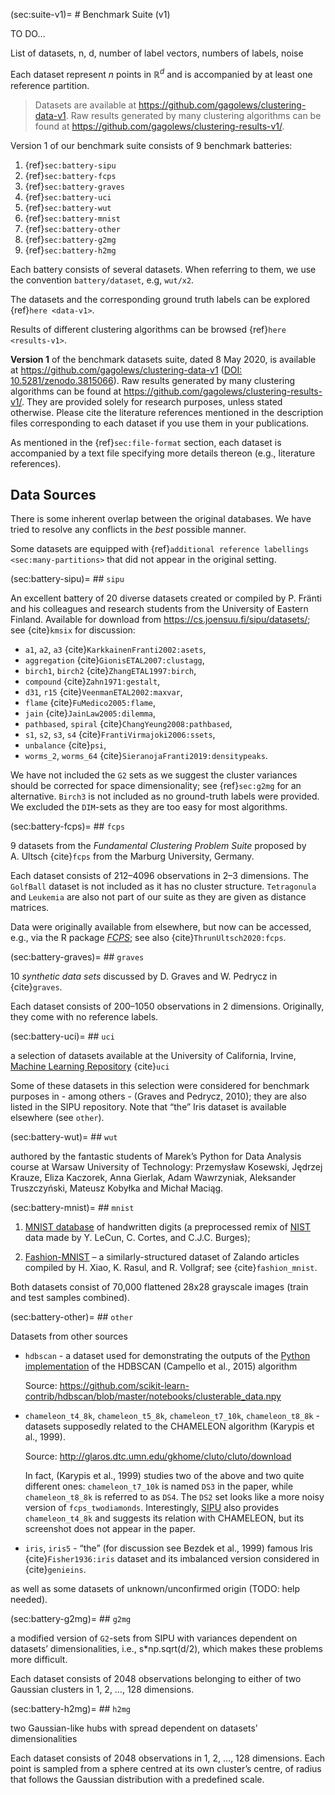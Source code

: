 (sec:suite-v1)=
# Benchmark Suite (v1)

TO DO...



::::{todo}
List of datasets, n, d, number of label vectors, numbers of labels, noise
::::

Each dataset represent *n* points in $\mathbb{R}^d$
and is accompanied by at least one reference partition.






> Datasets are available at <https://github.com/gagolews/clustering-data-v1>.
> Raw results generated by many clustering algorithms can be found at
> <https://github.com/gagolews/clustering-results-v1/>.

Version 1 of our benchmark suite consists of 9 benchmark batteries:

1. {ref}`sec:battery-sipu`
2. {ref}`sec:battery-fcps`
3. {ref}`sec:battery-graves`
4. {ref}`sec:battery-uci`
5. {ref}`sec:battery-wut`
6. {ref}`sec:battery-mnist`
7. {ref}`sec:battery-other`
8. {ref}`sec:battery-g2mg`
9. {ref}`sec:battery-h2mg`

Each battery consists of several datasets.
When referring to them, we use the convention `battery/dataset`,
e.g, `wut/x2`.

The datasets and the corresponding ground truth labels
can be explored {ref}`here <data-v1>`.

Results of different clustering algorithms can be browsed
 {ref}`here <results-v1>`.

**Version 1** of the benchmark datasets suite, dated 8 May 2020,
is available at <https://github.com/gagolews/clustering-data-v1>
([DOI: 10.5281/zenodo.3815066](https://doi.org/10.5281/zenodo.3815066)).
Raw results generated by many clustering algorithms can be found at
<https://github.com/gagolews/clustering-results-v1/>.
They are provided solely for research purposes,
unless stated otherwise. Please cite the literature references mentioned
in the description files corresponding to each dataset if you use
them in your publications.


As mentioned in the {ref}`sec:file-format` section,
each dataset is accompanied by a text file
specifying more details thereon (e.g., literature references).


## Data Sources

There is some inherent overlap between the original databases.
We have tried to resolve any conflicts in the *best* possible manner.

Some datasets are equipped with
{ref}`additional reference labellings <sec:many-partitions>`
that did not appear in the original setting.





(sec:battery-sipu)=
## `sipu`

An excellent battery of 20 diverse datasets created or compiled
by P. Fränti and his colleagues and research students
from the University of Eastern Finland.
Available for download from <https://cs.joensuu.fi/sipu/datasets/>;
see {cite}`kmsix` for discussion:

* `a1`, `a2`, `a3`       {cite}`KarkkainenFranti2002:asets`,
* `aggregation`          {cite}`GionisETAL2007:clustagg`,
* `birch1`, `birch2`     {cite}`ZhangETAL1997:birch`,
* `compound`             {cite}`Zahn1971:gestalt`,
* `d31`, `r15`           {cite}`VeenmanETAL2002:maxvar`,
* `flame`                {cite}`FuMedico2005:flame`,
* `jain`                 {cite}`JainLaw2005:dilemma`,
* `pathbased`, `spiral`  {cite}`ChangYeung2008:pathbased`,
* `s1`, `s2`, `s3`, `s4` {cite}`FrantiVirmajoki2006:ssets`,
* `unbalance`            {cite}`psi`,
* `worms_2`, `worms_64`  {cite}`SieranojaFranti2019:densitypeaks`.


We have not included the `G2` sets as we suggest
the cluster variances should be corrected for space dimensionality;
see {ref}`sec:g2mg` for an alternative.
`Birch3` is not included as no ground-truth labels were provided.
We excluded the `DIM`-sets as they are too easy for most algorithms.



(sec:battery-fcps)=
## `fcps`

9 datasets from the *Fundamental Clustering Problem Suite*
proposed by A. Ultsch {cite}`fcps` from the Marburg University,
Germany.

Each dataset consists of 212–4096 observations in 2–3 dimensions.
The `GolfBall` dataset is not included as it has no cluster structure.
`Tetragonula` and `Leukemia` are also not part of our suite
as they are given as distance matrices.

Data were originally available from elsewhere, but now
can be accessed, e.g., via the R package
[*FCPS*](https://CRAN.R-project.org/package=FCPS);
see also {cite}`ThrunUltsch2020:fcps`.


(sec:battery-graves)=
## `graves`

10 *synthetic data sets* discussed by D. Graves and W. Pedrycz
in {cite}`graves`.

Each dataset consists of 200–1050 observations in 2 dimensions.
Originally, they come with no reference labels.




(sec:battery-uci)=
## `uci`

a selection of datasets available at the University of California, Irvine,
[Machine Learning Repository](http://archive.ics.uci.edu/ml/)
{cite}`uci`

Some of these datasets in this selection were considered
for benchmark purposes
in - among others - (Graves and Pedrycz, 2010); they are
also listed in the SIPU repository.
Note that "the" Iris dataset is available elsewhere (see `other`).



(sec:battery-wut)=
## `wut`

authored by the fantastic students
of Marek's Python
for Data Analysis course at Warsaw University of Technology:
Przemysław Kosewski, Jędrzej Krauze, Eliza Kaczorek, Anna Gierlak,
Adam Wawrzyniak, Aleksander Truszczyński, Mateusz Kobyłka and Michał Maciąg.



(sec:battery-mnist)=
## `mnist`

1. [MNIST database](https://en.wikipedia.org/wiki/MNIST_database)
    of handwritten digits (a preprocessed remix of
    [NIST](https://www.nist.gov/srd/nist-special-database-19) data
    made by Y. LeCun, C. Cortes, and C.J.C. Burges);

2. [Fashion-MNIST](https://github.com/zalandoresearch/fashion-mnist) –
    a similarly-structured dataset of Zalando articles
    compiled by H. Xiao, K. Rasul, and R. Vollgraf;
    see {cite}`fashion_mnist`.

Both datasets consist of 70,000 flattened 28x28 grayscale images
(train and test samples combined).



(sec:battery-other)=
## `other`

Datasets from other sources

* `hdbscan` - a dataset used for demonstrating the outputs of the
    [Python implementation](https://github.com/scikit-learn-contrib/hdbscan)
    of the HDBSCAN (Campello et al., 2015) algorithm

    Source: <https://github.com/scikit-learn-contrib/hdbscan/blob/master/notebooks/clusterable_data.npy>

* `chameleon_t4_8k`, `chameleon_t5_8k`, `chameleon_t7_10k`,
    `chameleon_t8_8k` - datasets supposedly related to the
    CHAMELEON algorithm (Karypis et al., 1999).

    Source: <http://glaros.dtc.umn.edu/gkhome/cluto/cluto/download>

    In fact, (Karypis et al., 1999) studies two of the above
    and two quite different ones:
    `chameleon_t7_10k` is named `DS3` in the paper, while
    `chameleon_t8_8k` is referred to as `DS4`.
    The `DS2` set looks like a more noisy version of `fcps_twodiamonds`.
    Interestingly,  [SIPU](https://cs.joensuu.fi/sipu/datasets/) also provides
    `chameleon_t4_8k` and suggests its relation with CHAMELEON, but
    its screenshot does not appear in the paper.

* `iris`, `iris5` - "the" (for discussion see Bezdek et al., 1999)
    famous Iris {cite}`Fisher1936:iris`
    dataset and its imbalanced version considered
    in {cite}`genieins`.


as well as some datasets of unknown/unconfirmed origin
(TODO: help needed).

(sec:battery-g2mg)=
## `g2mg`

a modified version of `G2`-sets from SIPU with variances
dependent on datasets' dimensionalities, i.e., s*np.sqrt(d/2),
which makes these problems more difficult.

Each dataset consists of 2048 observations belonging
to either of two Gaussian clusters in 1, 2, ..., 128 dimensions.


(sec:battery-h2mg)=
## `h2mg`

two Gaussian-like hubs with spread dependent on datasets' dimensionalities

Each dataset consists of 2048 observations in 1, 2, ..., 128 dimensions.
Each point is sampled from a sphere centred at its own cluster's centre,
of radius that follows the Gaussian distribution with a predefined scale.


